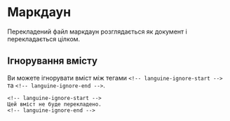 # Маркдаун

Перекладений файл маркдаун розглядається як документ і перекладається цілком.

## Ігнорування вмісту

Ви можете ігнорувати вміст між тегами `<!-- languine-ignore-start -->` та `<!-- languine-ignore-end -->`.

```mdx
<!-- languine-ignore-start -->
Цей вміст не буде перекладено.
<!-- languine-ignore-end -->
``` 